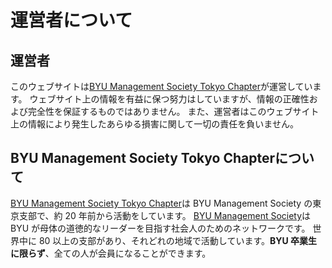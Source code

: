 # 運営者について

## 運営者

このウェブサイトは[BYU Management Society Tokyo Chapter](#BYU%20Management%20Society%20Tokyo%20Chapterについて)が運営しています。
ウェブサイト上の情報を有益に保つ努力はしていますが、情報の正確性および完全性を保証するものではありません。
また、運営者はこのウェブサイト上の情報により発生したあらゆる損害に関して一切の責任を負いません。

## BYU Management Society Tokyo Chapterについて

[BYU Management Society Tokyo Chapter](https://byums.byu.edu/tokyo/)は BYU Management
Society の東京支部で、約 20 年前から活動をしています。 [BYU Management Society](https://byums.byu.edu)は
BYU が母体の道徳的なリーダーを目指す社会人のためのネットワークです。 世界中に 80
以上の支部があり、それどれの地域で活動しています。**BYU 卒業生に限らず**、全ての人が会員になることができます。
